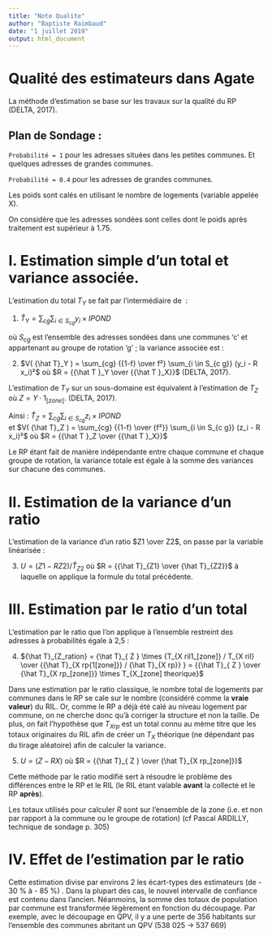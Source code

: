 ```yaml
---
title: "Note Qualite"
author: "Baptiste Raimbaud"
date: "1 juillet 2019"
output: html_document
---
```




# Qualité des estimateurs dans Agate

La méthode d’estimation se base sur les travaux sur la qualité du RP (DELTA, 2017).

## Plan de Sondage :
`Probabilité = 1` pour les adresses situées dans les petites communes. Et quelques adresses de grandes communes.

`Probabilité = 0.4` pour les adresses de grandes communes.

Les poids sont calés en utilisant le nombre de logements (variable appelée X).

On considère que les adresses sondées sont celles dont le poids après traitement est supérieur à 1.75.
	
# I. Estimation simple d’un total et variance associée.

L’estimation du total $T_Y$ se fait par l’intermédiaire de  :

(1) ${\hat{T}}_Y = \sum_{cg} \sum_{i \in S_{c g}}  y_i  \times  IPOND$ 

où  $S_{c g}$ est l'ensemble des adresses sondées dans une communes 'c' et appartenant au groupe de rotation 'g' ; la variance associée est : 

(2) $V( {\hat T}_Y )  = \sum_{cg} {{1-f} \over f²} \sum_{i \in S_{c g}} (y_i  -  R x_i)²$ où $R  =  {{\hat T }_Y \over {{\hat T }_X}}$ (DELTA, 2017).

L’estimation de $T_Y$ sur un sous-domaine est équivalent à l’estimation de $T_Z$ où $Z = Y ·  1_{[zone]}$. (DELTA, 2017).

Ainsi : ${\hat T}_Z = \sum_{cg} \sum_{i \in S_{c g}} z_i \times  IPOND$   
et   $V( {\hat T}_Z ) = \sum_{cg} {{1-f} \over {f²}} \sum_{i \in S_{c g}} (z_i - R x_i)²$ où $R = {{\hat T }_Z \over {{\hat T }_X}}$

Le RP étant fait de manière indépendante entre chaque commune et chaque groupe de rotation, la variance totale est égale à la somme des variances sur chacune des communes.

# II. Estimation de la variance d’un ratio

L’estimation de la variance d’un ratio $Z1 \over Z2$, on passe par la variable linéarisée : 

(3) $U = (Z1 - R Z2) / {\hat T}_{Z2}$ où $R = {{\hat T}_{Z1} \over {\hat T}_{Z2}}$ 
à laquelle on applique la formule du total précédente.

# III. Estimation par le ratio d’un total

L’estimation par le ratio que l’on applique à l’ensemble restreint des adresses à probabilités égale à 2,5 :

(4) ${\hat T}_{Z_ration} = {\hat T}_{ Z } \times {T_{X ril1_[zone]} / T_{X ril} \over {{\hat T}_{X rp{1[zone]}} / {\hat T}_{X rp}} } =  {{\hat T}_{ Z } \over {\hat T}_{X rp_[zone]}} \times T_{X_[zone] theorique}$ 

Dans une estimation par le ratio classique, le nombre total de logements par communes dans le RP se cale sur le nombre (considéré comme la **vraie valeur**) du RIL. Or, comme le RP a déjà été calé au niveau logement par commune, on ne cherche donc qu’à corriger la structure et non la taille. De plus, on fait l’hypothèse que $T_{X rp}$ est un total connu au mème titre que les totaux originaires du RIL afin de créer un $T_X$ théorique (ne dépendant pas du tirage aléatoire) afin de calculer la variance.

(5)  $U = ( Z - R X )$ où $R = {{\hat T}_{ Z } \over {\hat T}_{X rp_[zone]}}$

Cette méthode par le ratio modifié sert à résoudre le problème des différences entre le RP et le RIL (le RIL étant valable **avant** la collecte et le RP **après**).

Les totaux utilisés pour calculer $R$ sont sur l'ensemble de la zone (i.e. et non par rapport à la commune ou le groupe de rotation) (cf Pascal ARDILLY, technique de sondage p. 305)

# IV. Effet de l’estimation par le ratio

Cette estimation divise par environs 2 les écart-types des estimateurs (de - 30 % à - 85 %) . Dans la plupart des cas, le nouvel intervalle de confiance est contenu dans l’ancien.
Néanmoins, la somme des totaux de population par commune est transformée légèrement en fonction du découpage. Par exemple, avec le découpage en QPV, il y a une perte de 356 habitants sur l’ensemble des communes abritant un QPV (538 025 -> 537 669)



